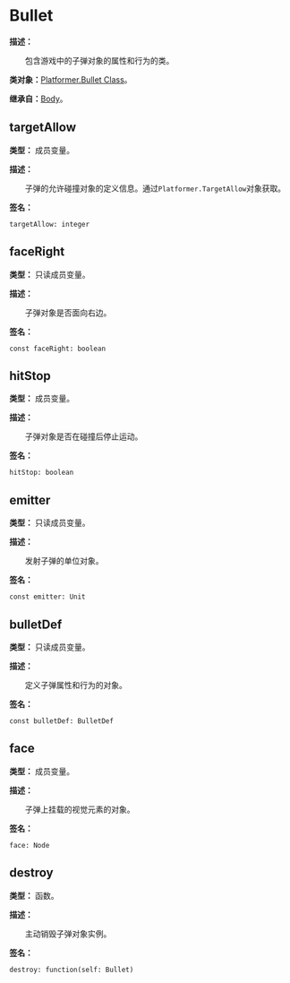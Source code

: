 
# Bullet

**描述：**

&emsp;&emsp;包含游戏中的子弹对象的属性和行为的类。

**类对象：**[Platformer.Bullet Class](/docs/api/Class%20Object/Platformer/Bullet)。

**继承自：**[Body](/docs/api/Class/Body)。

## targetAllow

**类型：** 成员变量。

**描述：**

&emsp;&emsp;子弹的允许碰撞对象的定义信息。通过`Platformer.TargetAllow`对象获取。

**签名：**
```tl
targetAllow: integer
```

## faceRight

**类型：** 只读成员变量。

**描述：**

&emsp;&emsp;子弹对象是否面向右边。

**签名：**
```tl
const faceRight: boolean
```

## hitStop

**类型：** 成员变量。

**描述：**

&emsp;&emsp;子弹对象是否在碰撞后停止运动。

**签名：**
```tl
hitStop: boolean
```

## emitter

**类型：** 只读成员变量。

**描述：**

&emsp;&emsp;发射子弹的单位对象。

**签名：**
```tl
const emitter: Unit
```

## bulletDef

**类型：** 只读成员变量。

**描述：**

&emsp;&emsp;定义子弹属性和行为的对象。

**签名：**
```tl
const bulletDef: BulletDef
```

## face

**类型：** 成员变量。

**描述：**

&emsp;&emsp;子弹上挂载的视觉元素的对象。

**签名：**
```tl
face: Node
```

## destroy

**类型：** 函数。

**描述：**

&emsp;&emsp;主动销毁子弹对象实例。

**签名：**
```tl
destroy: function(self: Bullet)
```